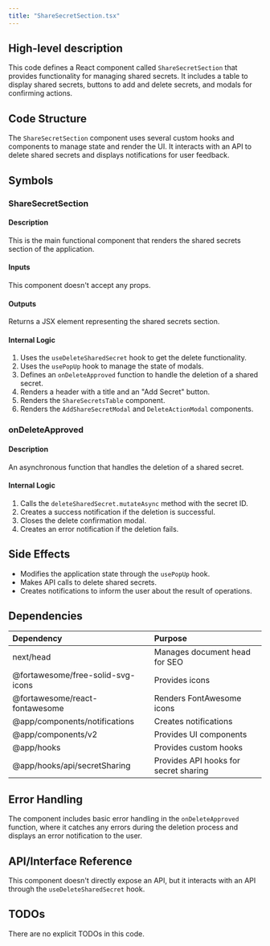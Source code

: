```yaml
---
title: "ShareSecretSection.tsx"
---
```


## High-level description
This code defines a React component called `ShareSecretSection` that provides functionality for managing shared secrets. It includes a table to display shared secrets, buttons to add and delete secrets, and modals for confirming actions.

## Code Structure
The `ShareSecretSection` component uses several custom hooks and components to manage state and render the UI. It interacts with an API to delete shared secrets and displays notifications for user feedback.

## Symbols

### ShareSecretSection
#### Description
This is the main functional component that renders the shared secrets section of the application.

#### Inputs
This component doesn't accept any props.

#### Outputs
Returns a JSX element representing the shared secrets section.

#### Internal Logic
1. Uses the `useDeleteSharedSecret` hook to get the delete functionality.
2. Uses the `usePopUp` hook to manage the state of modals.
3. Defines an `onDeleteApproved` function to handle the deletion of a shared secret.
4. Renders a header with a title and an "Add Secret" button.
5. Renders the `ShareSecretsTable` component.
6. Renders the `AddShareSecretModal` and `DeleteActionModal` components.

### onDeleteApproved
#### Description
An asynchronous function that handles the deletion of a shared secret.

#### Internal Logic
1. Calls the `deleteSharedSecret.mutateAsync` method with the secret ID.
2. Creates a success notification if the deletion is successful.
3. Closes the delete confirmation modal.
4. Creates an error notification if the deletion fails.

## Side Effects
- Modifies the application state through the `usePopUp` hook.
- Makes API calls to delete shared secrets.
- Creates notifications to inform the user about the result of operations.

## Dependencies
| Dependency | Purpose |
|:-----------|:--------|
| next/head | Manages document head for SEO |
| @fortawesome/free-solid-svg-icons | Provides icons |
| @fortawesome/react-fontawesome | Renders FontAwesome icons |
| @app/components/notifications | Creates notifications |
| @app/components/v2 | Provides UI components |
| @app/hooks | Provides custom hooks |
| @app/hooks/api/secretSharing | Provides API hooks for secret sharing |

## Error Handling
The component includes basic error handling in the `onDeleteApproved` function, where it catches any errors during the deletion process and displays an error notification to the user.

## API/Interface Reference
This component doesn't directly expose an API, but it interacts with an API through the `useDeleteSharedSecret` hook.

## TODOs
There are no explicit TODOs in this code.